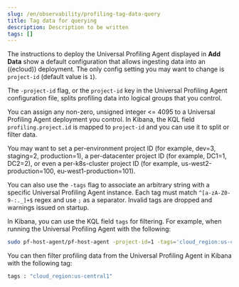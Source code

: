 ```yaml
---
slug: /en/observability/profiling-tag-data-query
title: Tag data for querying
description: Description to be written
tags: []
---
```


<div id="profiling-tag-data-query"></div>

The instructions to deploy the Universal Profiling Agent displayed in **Add Data** show a default configuration that allows ingesting data into an ((ecloud)) deployment.
The only config setting you may want to change is `project-id` (default value is `1`).

The `-project-id` flag, or the `project-id` key in the Universal Profiling Agent configuration file, splits profiling data into logical groups that you control.

You can assign any non-zero, unsigned integer \<= 4095 to a Universal Profiling Agent deployment you control. In Kibana, the KQL field `profiling.project.id` is mapped to `project-id` and you can use it to split or filter data.

You may want to set a per-environment project ID (for example, dev=3, staging=2, production=1), a per-datacenter project ID (for example,
DC1=1, DC2=2), or even a per-k8s-cluster project ID (for example, us-west2-production=100, eu-west1-production=101).

You can also use the `-tags` flag to associate an arbitrary string with a specific Universal Profiling Agent instance.
Each tag must match `^[a-zA-Z0-9-:._]+$` regex and use `;` as a separator.
Invalid tags are dropped and warnings issued on startup.

In Kibana, you can use the KQL field `tags` for filtering. For example, when running the Universal Profiling Agent with the following:

```bash
sudo pf-host-agent/pf-host-agent -project-id=1 -tags='cloud_region:us-central1;env:staging'
```

You can then filter profiling data from the Universal Profiling Agent in Kibana with the following tag:

```bash
tags : "cloud_region:us-central1"
```
